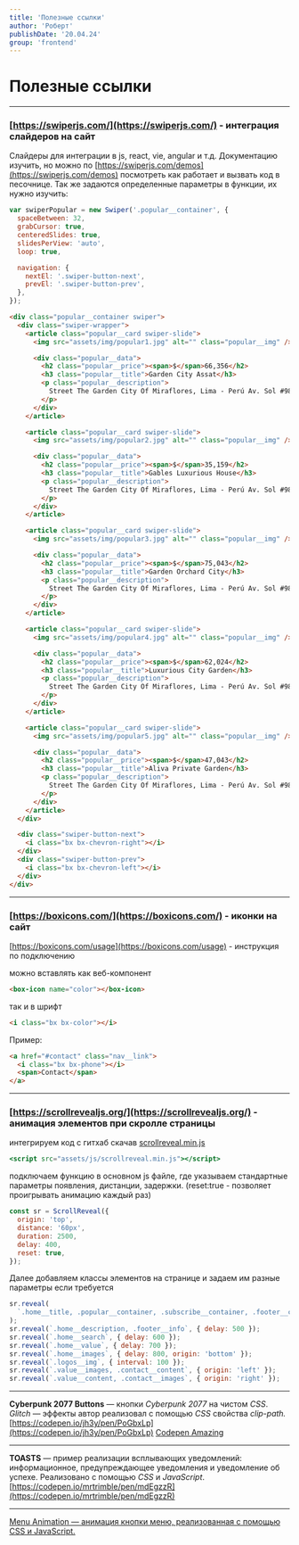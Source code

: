 ```yaml
---
title: 'Полезные ссылки'
author: 'Роберт'
publishDate: '20.04.24'
group: 'frontend'
---
```


# Полезные ссылки

---

### [https://swiperjs.com/](https://swiperjs.com/) - интеграция слайдеров на сайт

Слайдеры для интеграции в js, react, vie, angular и т.д. Документацию изучить, но можно по [https://swiperjs.com/demos](https://swiperjs.com/demos) посмотреть как работает и вызвать код в песочнице. Так же задаются определенные параметры в функции, их нужно изучить:

```jsx
var swiperPopular = new Swiper('.popular__container', {
  spaceBetween: 32,
  grabCursor: true,
  centeredSlides: true,
  slidesPerView: 'auto',
  loop: true,

  navigation: {
    nextEl: '.swiper-button-next',
    prevEl: '.swiper-button-prev',
  },
});
```

```html
<div class="popular__container swiper">
  <div class="swiper-wrapper">
    <article class="popular__card swiper-slide">
      <img src="assets/img/popular1.jpg" alt="" class="popular__img" />

      <div class="popular__data">
        <h2 class="popular__price"><span>$</span>66,356</h2>
        <h3 class="popular__title">Garden City Assat</h3>
        <p class="popular__description">
          Street The Garden City Of Miraflores, Lima - Perú Av. Sol #9876
        </p>
      </div>
    </article>

    <article class="popular__card swiper-slide">
      <img src="assets/img/popular2.jpg" alt="" class="popular__img" />

      <div class="popular__data">
        <h2 class="popular__price"><span>$</span>35,159</h2>
        <h3 class="popular__title">Gables Luxurious House</h3>
        <p class="popular__description">
          Street The Garden City Of Miraflores, Lima - Perú Av. Sol #9876
        </p>
      </div>
    </article>

    <article class="popular__card swiper-slide">
      <img src="assets/img/popular3.jpg" alt="" class="popular__img" />

      <div class="popular__data">
        <h2 class="popular__price"><span>$</span>75,043</h2>
        <h3 class="popular__title">Garden Orchard City</h3>
        <p class="popular__description">
          Street The Garden City Of Miraflores, Lima - Perú Av. Sol #9876
        </p>
      </div>
    </article>

    <article class="popular__card swiper-slide">
      <img src="assets/img/popular4.jpg" alt="" class="popular__img" />

      <div class="popular__data">
        <h2 class="popular__price"><span>$</span>62,024</h2>
        <h3 class="popular__title">Luxurious City Garden</h3>
        <p class="popular__description">
          Street The Garden City Of Miraflores, Lima - Perú Av. Sol #9876
        </p>
      </div>
    </article>

    <article class="popular__card swiper-slide">
      <img src="assets/img/popular5.jpg" alt="" class="popular__img" />

      <div class="popular__data">
        <h2 class="popular__price"><span>$</span>47,043</h2>
        <h3 class="popular__title">Aliva Private Garden</h3>
        <p class="popular__description">
          Street The Garden City Of Miraflores, Lima - Perú Av. Sol #9876
        </p>
      </div>
    </article>
  </div>

  <div class="swiper-button-next">
    <i class="bx bx-chevron-right"></i>
  </div>
  <div class="swiper-button-prev">
    <i class="bx bx-chevron-left"></i>
  </div>
</div>
```

---

### [https://boxicons.com/](https://boxicons.com/) - иконки на сайт

[https://boxicons.com/usage](https://boxicons.com/usage) - инструкция по подключению

можно вставлять как веб-компонент

```html
<box-icon name="color"></box-icon>
```

так и в шрифт

```html
<i class="bx bx-color"></i>
```

Пример:

```html
<a href="#contact" class="nav__link">
  <i class="bx bx-phone"></i>
  <span>Contact</span>
</a>
```

---

### [https://scrollrevealjs.org/](https://scrollrevealjs.org/) - анимация элементов при скролле страницы

интегрируем код с гитхаб скачав [scrollreveal.min.js](https://github.com/jlmakes/scrollreveal/blob/master/dist/scrollreveal.min.js)

```jsx
<script src="assets/js/scrollreveal.min.js"></script>
```

подключаем функцию в основном js файле, где указываем стандартные параметры появления, дистанции, задержки. (reset:true - позволяет проигрывать анимацию каждый раз)

```jsx
const sr = ScrollReveal({
  origin: 'top',
  distance: '60px',
  duration: 2500,
  delay: 400,
  reset: true,
});
```

Далее добавляем классы элементов на странице и задаем им разные параметры если требуется

```jsx
sr.reveal(
  `.home__title, .popular__container, .subscribe__container, .footer__container`
);
sr.reveal(`.home__description, .footer__info`, { delay: 500 });
sr.reveal(`.home__search`, { delay: 600 });
sr.reveal(`.home__value`, { delay: 700 });
sr.reveal(`.home__images`, { delay: 800, origin: 'bottom' });
sr.reveal(`.logos__img`, { interval: 100 });
sr.reveal(`.value__images, .contact__content`, { origin: 'left' });
sr.reveal(`.value__content, .contact__images`, { origin: 'right' });
```

---

**Cyberpunk 2077 Buttons** — кнопки _Cyberpunk 2077_ на чистом _CSS_. _Glitch_ — эффекты автор реализовал с помощью _CSS_ свойства _clip-path._
[https://codepen.io/jh3y/pen/PoGbxLp](https://codepen.io/jh3y/pen/PoGbxLp)
[Codepen Amazing](https://t.me/codepen_amazing)

---

**TOASTS** — пример реализации всплывающих уведомлений: информационное, предупреждающее уведомления и уведомление об успехе. Реализовано с помощью _CSS_ и _JavaScript_.
[https://codepen.io/mrtrimble/pen/mdEgzzR](https://codepen.io/mrtrimble/pen/mdEgzzR)

---

[Menu Animation — анимация кнопки меню, реализованная с помощью CSS и JavaScript.](%D0%9F%D0%BE%D0%BB%D0%B5%D0%B7%D0%BD%D1%8B%D0%B5%20%D1%81%D1%81%D1%8B%D0%BB%D0%BA%D0%B8%2031f28976ebba4ba39a60fed63d12f72f/Menu%20Animation%20%E2%80%94%20%D0%B0%D0%BD%D0%B8%D0%BC%D0%B0%D1%86%D0%B8%D1%8F%20%D0%BA%D0%BD%D0%BE%D0%BF%D0%BA%D0%B8%20%D0%BC%D0%B5%D0%BD%D1%8E,%20%D1%80%D0%B5%D0%B0%D0%BB%D0%B8%D0%B7%D0%BE%D0%B2%D0%B0%D0%BD%D0%BD%204134145647fe4623ad3a0b0182786709.md)

